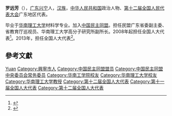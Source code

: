'''罗远芳'''（{{bd|1954年||}}），[[广东|广东]][[兴宁市|兴宁]]人，[[汉族|汉族]]，[[中华人民共和国|中华人民共和国]]政治人物、[[第十二届全国人民代表大会|第十二届全国人民代表大会]]广东地区代表。

毕业于[[华南理工大学|华南理工大学]]材料学专业。加入[[中国民主同盟|中国民主同盟]]。担任民盟广东省委副主委、省教育厅巡视员、华南理工大学高分子研究所副所长。2008年起担任全国人大代表<ref>{{cite news|title=全国人大代表信息-罗远芳|url= http://210.82.31.1:8084/delegate/viewDelegate.action?dbid=111898|accessdate=2013-04-05|newspaper=全国人大网|archive-url=https://web.archive.org/web/20140522070021/http://www.npc.gov.cn/delegate/viewDelegate.action?dbid=111898|archive-date=2014-05-22|dead-url=yes}}</ref>。2013年，担任全国人大代表<ref>{{cite news|title=全国人大代表信息-罗远芳|url= http://210.82.31.1:8084/delegate/viewDelegate.action?dbid=121864|accessdate=2013-04-05|newspaper=全国人大网|archive-url=https://web.archive.org/web/20140522073219/http://www.npc.gov.cn/delegate/viewDelegate.action?dbid=121864|archive-date=2014-05-22|dead-url=yes}}</ref>。

== 參考文獻 ==
{{reflist}}

{{中国政治人物小作品}}
{{中国民主同盟第九届中央委员会}}
{{中国民主同盟第十届中央委员会}}

{{Authority control}}
{{DEFAULTSORT:Luo罗}}
[[Category:罗姓|Yuan]]
[[Category:興寧市人|Category:興寧市人]]
[[Category:中国民主同盟盟员|Category:中国民主同盟盟员]]
[[Category:中国民主同盟中央委员会常务委员|Category:中国民主同盟中央委员会常务委员]]
[[Category:华南工学院校友|Category:华南工学院校友]]
[[Category:华南理工大学校友|Category:华南理工大学校友]]
[[Category:华南理工大学教授|Category:华南理工大学教授]]
[[Category:第十二届全国人大代表|Category:第十二届全国人大代表]]
[[Category:第十一届全国人大代表|Category:第十一届全国人大代表]]
[[Category:第十二届全国人大代表|Category:第十二届全国人大代表]]